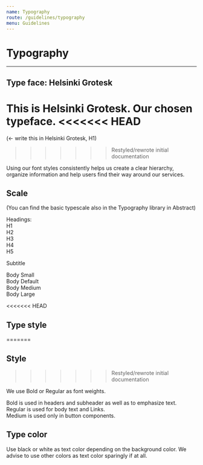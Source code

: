 ```yaml
---
name: Typography
route: /guidelines/typography
menu: Guidelines
---
```


# Typography

---

## Type face: Helsinki Grotesk

**This is Helsinki Grotesk. Our chosen typeface.**
<<<<<<< HEAD
=======
(<- write this in Helsinki Grotesk, H1)
>>>>>>> Restyled/rewrote initial documentation

Using our font styles consistently helps us create a clear hierarchy, organize information and help users find their way around our services.

## Scale

(You can find the basic typescale also in the Typography library in Abstract)

Headings:  
H1  
H2  
H3  
H4  
H5

Subtitle

Body Small  
Body Default  
Body Medium  
Body Large

<<<<<<< HEAD
## Type style
=======
## Style
>>>>>>> Restyled/rewrote initial documentation

We use Bold or Regular as font weights.

Bold is used in headers and subheader as well as to emphasize text.  
Regular is used for body text and Links.  
Medium is used only in button components.

## Type color

Use black or white as text color depending on the background color. We advise to use other colors as text color sparingly if at all.
